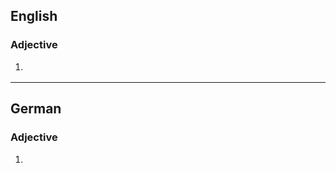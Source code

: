 ==English==

===Adjective===
{{head|en|adjective comparative form}}

# {{lb|en|rare}} {{en-comparative of|absolute}}

----

==German==

===Adjective===
{{head|de|adjective form}}

# {{de-inflected form of|absolut}}